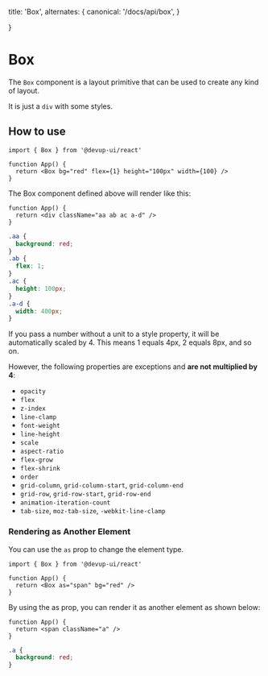   title: 'Box',
  alternates: {
      canonical: '/docs/api/box',
  }

}

# Box

The `Box` component is a layout primitive that can be used to create any kind of layout.

It is just a `div` with some styles.

## How to use

```tsx
import { Box } from '@devup-ui/react'

function App() {
  return <Box bg="red" flex={1} height="100px" width={100} />
}
```

The Box component defined above will render like this:

```tsx
function App() {
  return <div className="aa ab ac a-d" />
}
```

```css
.aa {
  background: red;
}
.ab {
  flex: 1;
}
.ac {
  height: 100px;
}
.a-d {
  width: 400px;
}
```

If you pass a number without a unit to a style property, it will be automatically scaled by 4.
This means 1 equals 4px, 2 equals 8px, and so on.

However, the following properties are exceptions and **are not multiplied by 4**:

- `opacity`
- `flex`
- `z-index`
- `line-clamp`
- `font-weight`
- `line-height`
- `scale`
- `aspect-ratio`
- `flex-grow`
- `flex-shrink`
- `order`
- `grid-column`, `grid-column-start`, `grid-column-end`
- `grid-row`, `grid-row-start`, `grid-row-end`
- `animation-iteration-count`
- `tab-size`, `moz-tab-size`, `-webkit-line-clamp`

### Rendering as Another Element

You can use the `as` prop to change the element type.

```tsx
import { Box } from '@devup-ui/react'

function App() {
  return <Box as="span" bg="red" />
}
```

By using the as prop, you can render it as another element as shown below:

```tsx
function App() {
  return <span className="a" />
}
```

```css
.a {
  background: red;
}
```
